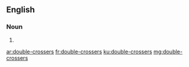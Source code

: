 ==English==

===Noun===
{{head|en|plural}}

# {{plural of|double-crosser|lang=en}}

[[ar:double-crossers]]
[[fr:double-crossers]]
[[ku:double-crossers]]
[[mg:double-crossers]]